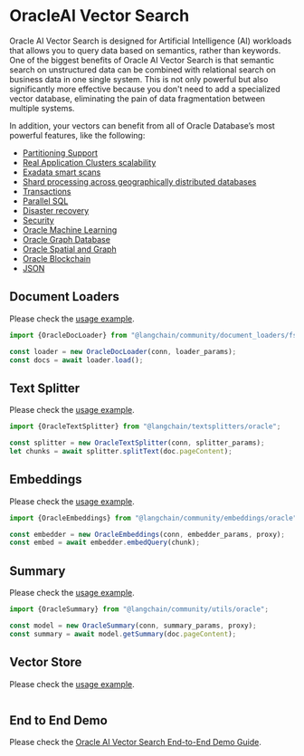 # OracleAI Vector Search

Oracle AI Vector Search is designed for Artificial Intelligence (AI) workloads that allows you to query data based on semantics, rather than keywords.
One of the biggest benefits of Oracle AI Vector Search is that semantic search on unstructured data can be combined with relational search on business data in one single system.
This is not only powerful but also significantly more effective because you don't need to add a specialized vector database, eliminating the pain of data fragmentation between multiple systems.

In addition, your vectors can benefit from all of Oracle Database’s most powerful features, like the following:

 * [Partitioning Support](https://www.oracle.com/database/technologies/partitioning.html)
 * [Real Application Clusters scalability](https://www.oracle.com/database/real-application-clusters/)
 * [Exadata smart scans](https://www.oracle.com/database/technologies/exadata/software/smartscan/)
 * [Shard processing across geographically distributed databases](https://www.oracle.com/database/distributed-database/)
 * [Transactions](https://docs.oracle.com/en/database/oracle/oracle-database/23/cncpt/transactions.html)
 * [Parallel SQL](https://docs.oracle.com/en/database/oracle/oracle-database/21/vldbg/parallel-exec-intro.html#GUID-D28717E4-0F77-44F5-BB4E-234C31D4E4BA)
 * [Disaster recovery](https://www.oracle.com/database/data-guard/)
 * [Security](https://www.oracle.com/security/database-security/)
 * [Oracle Machine Learning](https://www.oracle.com/artificial-intelligence/database-machine-learning/)
 * [Oracle Graph Database](https://www.oracle.com/database/integrated-graph-database/)
 * [Oracle Spatial and Graph](https://www.oracle.com/database/spatial/)
 * [Oracle Blockchain](https://docs.oracle.com/en/database/oracle/oracle-database/23/arpls/dbms_blockchain_table.html#GUID-B469E277-978E-4378-A8C1-26D3FF96C9A6)
 * [JSON](https://docs.oracle.com/en/database/oracle/oracle-database/23/adjsn/json-in-oracle-database.html)


## Document Loaders

Please check the [usage example](/docs/integrations/document_loaders/file_loaders/oracleai).

```typescript
import {OracleDocLoader} from "@langchain/community/document_loaders/fs/oracle";

const loader = new OracleDocLoader(conn, loader_params);
const docs = await loader.load();
```

## Text Splitter

Please check the [usage example](/docs/integrations/document_loaders/file_loaders/oracleai).

```typescript
import {OracleTextSplitter} from "@langchain/textsplitters/oracle";

const splitter = new OracleTextSplitter(conn, splitter_params);
let chunks = await splitter.splitText(doc.pageContent);
```

## Embeddings

Please check the [usage example](/docs/integrations/text_embedding/oracleai).

```typescript
import {OracleEmbeddings} from "@langchain/community/embeddings/oracle";

const embedder = new OracleEmbeddings(conn, embedder_params, proxy);
const embed = await embedder.embedQuery(chunk);
```

## Summary

Please check the [usage example](/docs/integrations/tools/oracleai).

```typescript
import {OracleSummary} from "@langchain/community/utils/oracle";

const model = new OracleSummary(conn, summary_params, proxy);
const summary = await model.getSummary(doc.pageContent);
```

## Vector Store

Please check the [usage example](/docs/integrations/vectorstores/oracle).

```typescript
```

## End to End Demo

Please check the [Oracle AI Vector Search End-to-End Demo Guide](https://github.com/langchain-ai/langchainjs/tree/main/cookbook/oracleai.mdx).
